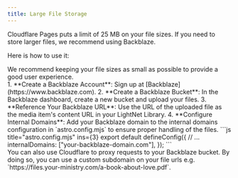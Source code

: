 ```yaml
---
title: Large File Storage
---
```



Cloudflare Pages puts a limit of 25 MB on your file sizes. If you need to store larger files, we recommend using Backblaze.

Here is how to use it:

<Aside type="caution">
We recommend keeping your file sizes as small as possible to provide a good user experience.
</Aside>

<Steps>
1. **Create a Backblaze Account**: Sign up at [Backblaze](https://www.backblaze.com).
2. **Create a Backblaze Bucket**: In the Backblaze dashboard, create a new bucket and upload your files.
3. **Reference Your Backblaze URL**: Use the URL of the uploaded file as the media item's content URL in your LightNet Library.
4. **Configure Internal Domains**: Add your Backblaze domain to the internal domains configuration in `astro.config.mjs` to ensure proper handling of the files.
    ```js title="astro.config.mjs" ins={3}
    export default defineConfig({
      // ...
      internalDomains: ["your-backblaze-domain.com"],
    });
    ```
</Steps>


<Aside type="tip" title="Pro Tip">
You can also use Cloudflare to proxy requests to your Backblaze bucket. By doing so, you can 
use a custom subdomain on your file urls e.g. `https://files.your-ministry.com/a-book-about-love.pdf`.
</Aside>
